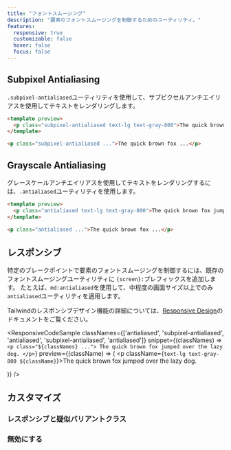 ```yaml
---
title: "フォントスムージング"
description: "要素のフォントスムージングを制御するためのユーティリティ。"
features:
  responsive: true
  customizable: false
  hover: false
  focus: false
---
```




## Subpixel Antialiasing

`.subpixel-antialiased`ユーティリティを使用して、サブピクセルアンチエイリアスを使用してテキストをレンダリングします。

```html
<template preview>
  <p class="subpixel-antialiased text-lg text-gray-800">The quick brown fox jumped over the lazy dog.</p>
</template>

<p class="subpixel-antialiased ...">The quick brown fox ...</p>
```

## Grayscale Antialiasing

グレースケールアンチエイリアスを使用してテキストをレンダリングするには、`.antialiased`ユーティリティを使用します。

```html
<template preview>
  <p class="antialiased text-lg text-gray-800">The quick brown fox jumped over the lazy dog.</p>
</template>

<p class="antialiased ...">The quick brown fox ...</p>
```

## レスポンシブ

特定のブレークポイントで要素のフォントスムージングを制御するには、既存のフォントスムージングユーティリティに `{screen}:`プレフィックスを追加します。
たとえば、`md:antialiased`を使用して、中程度の画面サイズ以上でのみ`antialiased`ユーティリティを適用します。

Tailwindのレスポンシブデザイン機能の詳細については、[Responsive Design](/docs/responsive-design)のドキュメントをご覧ください。

<ResponsiveCodeSample
  classNames={['antialiased', 'subpixel-antialiased', 'antialiased', 'subpixel-antialiased', 'antialiased']}
  snippet={(classNames) => `
    <p class="${classNames} ...">
      The quick brown fox jumped over the lazy dog.
    </p>
  `}
  preview={(className) => (
    <p className={`text-lg text-gray-800 ${className}`}>The quick brown fox jumped over the lazy dog.</p>
  )}
/>

## カスタマイズ

### レスポンシブと疑似バリアントクラス

<Variants plugin="fontSmoothing" />

### 無効にする

<Disabling plugin="fontSmoothing" />
